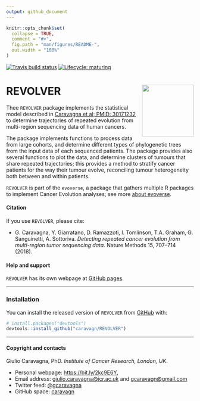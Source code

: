 ```yaml
---
output: github_document
---
```



```r
knitr::opts_chunk$set(
  collapse = TRUE,
  comment = "#>",
  fig.path = "man/figures/README-",
  out.width = "100%"
)
```

<!-- badges: start -->
[![Travis build status](https://travis-ci.org/caravagn/REVOLVER.svg?branch=master)](https://travis-ci.org/caravagn/REVOLVER)
[![Lifecycle: maturing](https://img.shields.io/badge/lifecycle-maturing-blue.svg)](https://www.tidyverse.org/lifecycle/#maturing)
<!-- badges: end -->

# REVOLVER <a href='caravagn.github.io/REVOLVER'><img src='man/figures/logo.png' align="right" height="139" /></a>

Thee `REVOLVER` package implements the statistical model described in [Caravagna et al; PMID: 30171232](https://www.ncbi.nlm.nih.gov/pubmed/30171232) to determine trajectories of repeated evolution from multi-region sequencing data of human cancers. 

The package implements functions to process data from large cohorts, and determine different types of phylogenetic trees from the input data of each sequenced patients. The package provides also several functions to plot the data, and determine clusters of tumours that share repeated trajectories; this provides a method to stratify cancer patients for the way their tumour evolve, reconciling tumour heterogeneity both between and within patients.
  
`REVOLVER` is part of the `evoverse`, a package that gathers multiple R packages to implement Cancer Evolution analyses; see more [about evoverse](https://caravagn.github.io/evoverse).

#### Citation

If you use `REVOLVER`, please cite:

* G. Caravagna, Y. Giarratano, D. Ramazzoti, I. Tomlinson, T.A. Graham, G. Sanguinetti, A. Sottoriva. *Detecting repeated cancer evolution from multi-region tumor sequencing data.* Nature Methods 15, 707–714 (2018).


#### Help and support

`REVOLVER` has its own webpage at [GitHub pages](https://caravagn.github.io/REVOLVER/).

-----

### Installation

You can install the released version of `REVOLVER` from
[GitHub](https://github.com/) with:

``` r
# install.packages("devtools")
devtools::install_github("caravagn/REVOLVER")
```

-----

#### Copyright and contacts

Giulio Caravagna, PhD. *Institute of Cancer Research, London, UK*.

  - Personal webpage:
    [https://bit.ly/2kc9E6Y](https://sites.google.com/site/giuliocaravagna/),
  - Email address: <giulio.caravagna@icr.ac.uk> and
    <gcaravagn@gmail.com>
  - Twitter feed: [\@gcaravagna](https://twitter.com/gcaravagna)
  - GitHub space: [caravagn](https://github.com/caravagn)